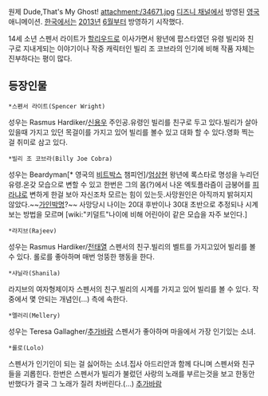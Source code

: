 원제 Dude,That's My Ghost!
attachment:/34671.jpg
[[디즈니 채널]]에서 방영된 [[영국]] 애니메이션.
[[한국]]에서는 [[2013년]] [[6월]]부터 방영하기 시작했다.

14세 소년 스펜서 라이트가 [[할리우드]]로 이사가면서 왕년에 팝스타였던 유령 빌리와 친구로 지내게되는 이야기이나
작중 캐릭터인 빌리 조 코브라의 인기에 비해 작품 자체는 진부하다는 평이 많다.
== 등장인물 ==
 *스펜서 라이트(Spencer Wright)
성우는 Rasmus Hardiker/[[신용우]]
주인공.유령인 빌리를 친구로 두고 있다.빌리가 살아있을때 가지고 있던 목걸이를 가지고 있어 빌리를 볼수 있고
대화 할 수 있다.영화 찍는걸 취미로 삼고 있다.
 *빌리 조 코브라(Billy Joe Cobra)
성우는 Beardyman[* 영국의 [[비트박스]] 챔피언]/[[엄상현]]
왕년에 록스타로 명성을 누리던 유령.온갖 모습으로 변할 수 있고 한번은 그의 몸(?)에서 나온 엑토플라즘이 금붕어를 [[피라냐]]로 변하게 한걸 보아 자신조차 모르는 힘이 있는듯.사망원인은 아직까지 밝혀지지 않았다.~~[[가인박명]]?~~ 사망당시 나이는 20대 후반이나 30대 초반으로 추정되나 시계보는 방법을 모르며 [wiki:"키덜트"나이에 비해 어린아이 같은 모습을 자주 보인다.] 
 *라지브(Rajeev) 
성우는 Rasmus Hardiker/[[전태열]]
스펜서의 친구.빌리의 벨트를 가지고있어 빌리를 볼 수 있다.
롤로를 좋아하며 매번 엉뚱한 행동을 한다.
 *샤닐라(Shanila)
라지브의 여자형제이자 스펜서의 친구.빌리의 시계를 가지고 있어 빌리를 볼 수 있다.
작중에서 몇 안되는 개념인(...) 측에 속한다.
 *멜러리(Mellery)
성우는 Teresa Gallagher/[[추가바람]]
스펜서가 좋아하며 마을에서 가장 인기있는 소녀.
 *롤로(Lolo) 
스펜서가 인기인이 되는 걸 싫어하는 소녀.집사 아드리안과 함께 다니며 스펜서와 친구들을 괴롭힌다.
한번은 스펜서가 빌리가 불렀던 사랑의 노래를 부르는것을 보고 한동안 반했다가 결국 그 노래가 질려 차버린다.(...)
[[추가바람]]
